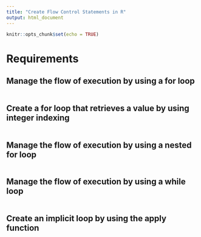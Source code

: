 ---
title: "Create Flow Control Statements in R"
output: html_document
---

```{r setup, include=FALSE}
knitr::opts_chunk$set(echo = TRUE)
```

# Requirements


## Manage the flow of execution by using a for loop
```{r Manage the flow of execution by using a for loop, include=TRUE, error=F, warning=F}







```
## Create a for loop that retrieves a value by using integer indexing
```{r Create a for loop that retrieves a value by using integer indexing, include=T, warning=F, error=F}







```


## Manage the flow of execution by using a nested for loop
```{r Manage the flow of execution by using a nested for loop, include=TRUE, error=F, warning=F}







```

## Manage the flow of execution by using a while loop
```{r Manage the flow of execution by using a while loop, include=T, error=F, warning=F}







```

## Create an implicit loop by using the apply function
```{r Create an implicit loop by using the apply function, include=T, warning=F, error=F}







```






